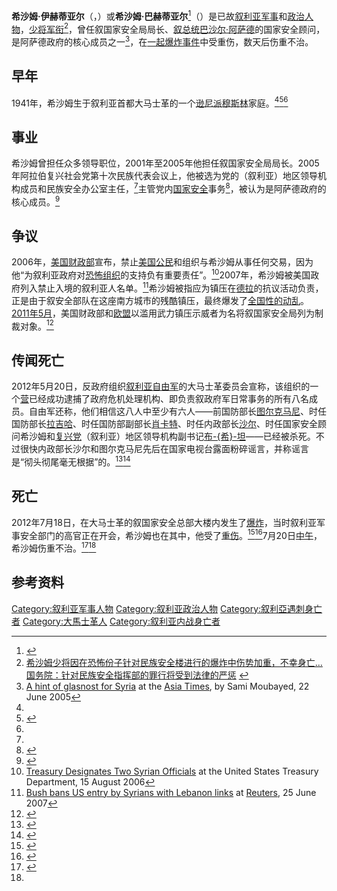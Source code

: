 {{Infobox Politician
| name      = 希沙姆·伊赫蒂亚尔<br/>{{rtl-lang|ar|هشام الاختيار}}
| image    = Hisham Ikhtiyar.jpg
| caption = 希沙姆·伊赫蒂亞爾
| birth_date  = 1941年
| birth_place = [[法屬敘利亞託管地|法屬敘利亞託管地]][[大馬士革|大馬士革]]
| death_date  = 2012年7月20日
| death_place = [[敘利亞|敘利亞]][[大马士革|大马士革]]
| office      = 阿拉伯叙利亚共和国国家安全局局长
| president = [[巴沙尔·阿萨德|巴沙尔·阿萨德]]
| term_start  = 2001年
| term_end    = 2005年
| successor   = [[阿里·马姆卢克|阿里·马姆卢克]]
| predecessor = 
|office2            = 阿拉伯复兴社会党（叙利亚）地区领导机构[[民族安全办公室|民族安全办公室]]主任
|president2         = 巴沙尔·阿萨德
|term_start2        = 2005年6月
|term_end2          = 2012年7月20日
|predecessor2       = [[穆罕默德·赛义德·布希坦|穆罕默德·赛义德·布希坦]]
|successor2         = 阿里·马姆卢克
|party              = [[File:Flag_of_the_Ba'ath_Party.svg|24px]] [[阿拉伯复兴社会党|阿拉伯复兴社会党]]
| rank        = [[少将|少将]]
| nationality = {{SYR}}
| religion    = [[伊斯兰教|伊斯兰教]][[逊尼派|逊尼派]]
}}

'''希沙姆·伊赫蒂亚尔'''（{{lang-ar|'''هشام الاختيار'''}}，{{bd|1941年||2012年|7月20日|catIdx=Hisham}}）或'''希沙姆·巴赫蒂亚尔'''<ref>{{cite web|url=http://www.newsbrief.eu/NewsBrief/moreclusteredition/en/cnataiwan-8e6ded12597a1e42490e71f1192ab34a.html | language= | title=俄外交部：希望能夠找到大馬士革恐怖襲擊事件組織者 |publisher=newsbrief |date=2012年7月18日 |accessdate= }}</ref>（'''{{rtl-lang|ar|هشام بختيار}}'''）是已故[[叙利亚|叙利亚]][[军人|军事]]和[[政治人物|政治人物]]，[[少将|少将]][[军衔|军衔]]<ref name=sana>[http://sana.sy/chi/315/2012/07/21/432607.htm  希沙姆少将因在恐怖份子针对民族安全楼进行的爆炸中伤势加重，不幸身亡…国务院：针对民族安全指挥部的罪行将受到法律的严惩] {{webarchive|url=https://archive.is/20130418194909/http://sana.sy/chi/315/2012/07/21/432607.htm |date=2013-04-18 }}</ref>，曾任叙国家安全局局长、[[叙利亚总统|叙总统]][[巴沙尔·阿萨德|巴沙尔·阿萨德]]的国家安全顾问，是阿萨德政府的核心成员之一<ref>[http://www.atimes.com/atimes/Middle_East/GF22Ak02.html A hint of glasnost for Syria] {{Wayback|url=http://www.atimes.com/atimes/Middle_East/GF22Ak02.html |date=20180929172102 }} at the [[Asia_Times|Asia Times]], by Sami Moubayed, 22 June 2005</ref>，在[[2012年7月大马士革炸弹袭击事件|一起爆炸事件]]中受重伤，数天后伤重不治。

==早年==
1941年，希沙姆生于叙利亚首都大马士革的一个[[逊尼派|逊尼派]][[穆斯林|穆斯林]]家庭。<ref name=ojeu/><ref name=gambill>{{cite journal|last=Gambill|first=Gary|title=The Military Intelligence Shakeup in Syria|journal=Middle East Intelligence Bulletin|volume=4|issue=2|url=http://www.meforum.org/meib/articles/0202_s1.htm|accessdate=20 July 2012|date=February 2002|archive-date=2019-05-07|archive-url=https://web.archive.org/web/20190507121032/https://www.meforum.org/meib/articles/0202_s1.htm|dead-url=no}}</ref><ref name=sana/>

==事业==
希沙姆曾担任众多领导职位，2001年至2005年他担任叙国家安全局局长。2005年阿拉伯复兴社会党第十次民族代表会议上，他被选为党的（叙利亚）地区领导机构成员和民族安全办公室主任，<ref name=sana/>主管党内[[国家安全|国家安全]]事务<ref name=bbcpro12>{{cite news|title=Hisham Ikhtiar, director of the National Security Bureau (NSB)|url=http://www.bbc.co.uk/news/world-middle-east-18889030|accessdate=20 June 2012|newspaper=BBC|date=2012|archive-date=2012-07-20|archive-url=https://web.archive.org/web/20120720233355/http://www.bbc.co.uk/news/world-middle-east-18889030|dead-url=no}}</ref>，被认为是阿萨德政府的核心成员。<ref name=bbcincirc>{{cite news|title=Bashar al-Assad's inner circle|url=http://www.bbc.co.uk/news/world-middle-east-13216195|accessdate=20 July 2012|newspaper=BBC|date=20 July 2012|archive-date=2018-06-21|archive-url=https://web.archive.org/web/20180621232622/https://www.bbc.co.uk/news/world-middle-east-13216195|dead-url=no}}</ref>

==争议==
2006年，[[美国财政部|美国财政部]]宣布，禁止[[美国公民|美国公民]]和组织与希沙姆从事任何交易，因为他“为叙利亚政府对[[恐怖组织|恐怖组织]]的支持负有重要责任”。<ref>[http://www.ustreas.gov/press/releases/hp60.htm Treasury Designates Two Syrian Officials] {{webarchive|url=https://web.archive.org/web/20100528072158/http://www.ustreas.gov/press/releases/hp60.htm |date=2010-05-28 }} at the United States Treasury Department, 15 August 2006</ref>2007年，希沙姆被美国政府列入禁止入境的叙利亚人名单。<ref>[http://www.reuters.com/article/idUSN29362401 Bush bans US entry by Syrians with Lebanon links] {{Wayback|url=http://www.reuters.com/article/idUSN29362401 |date=20160303222740 }} at [[Reuters|Reuters]], 25 June 2007</ref>希沙姆被指应为镇压在[[德拉|德拉]]的抗议活动负责，正是由于叙安全部队在这座南方城市的残酷镇压，最终爆发了[[2011－2012年叙利亚动乱|全国性的动乱]]。[[2011年5月|2011年5月]]，美国财政部和[[欧盟|欧盟]]以滥用武力镇压示威者为名将叙国家安全局列为制裁对象。<ref name=ojeu>{{cite web|title=List of persons and entities referred to in articles 3 and 4|url=http://eur-lex.europa.eu/LexUriServ/LexUriServ.do?uri=OJ:L:2011:164:0020:0021:EN:PDF|publisher=Official Journal of the European Union|accessdate=20 July 2012|date=24 June 2011|archive-date=2019-11-12|archive-url=https://web.archive.org/web/20191112070549/https://eur-lex.europa.eu/LexUriServ/LexUriServ.do?uri=OJ:L:2011:164:0020:0021:EN:PDF|dead-url=no}}</ref>

==传闻死亡==
2012年5月20日，反政府组织[[叙利亚自由军|叙利亚自由军]]的大马士革委员会宣称，该组织的一个[[营|营]]已经成功逮捕了政府危机处理机构、即负责叙政府军日常事务的所有八名成员。自由军还称，他们相信这八人中至少有六人——前国防部长[[哈桑·图尔克马尼|图尔克马尼]]、时任国防部长[[达乌德·拉吉哈|拉吉哈]]、时任国防部副部长[[阿塞夫·肖卡特|肖卡特]]、时任内政部长[[穆罕默德·易卜拉欣·沙尔|沙尔]]、时任国家安全顾问希沙姆和[[复兴党|复兴党]]（叙利亚）地区领导机构副书记[[穆罕默德·赛义德·布希坦|布-{希}-坦]]——已经被杀死。不过很快内政部长沙尔和图尔克马尼先后在国家电视台露面粉碎谣言，并称谣言是“彻头彻尾毫无根据”的。<ref name=tgmay>{{cite news|title=Six senior figures in Assad regime killed, rebel army says|url=http://www.guardian.co.uk/world/middle-east-live/2012/may/20/syria-damascus-clashes-assassinations#block-12|accessdate=19 July 2012|newspaper=The Guardian|date=May 2012|archive-date=2012-07-23|archive-url=https://web.archive.org/web/20120723223620/http://www.guardian.co.uk/world/middle-east-live/2012/may/20/syria-damascus-clashes-assassinations#block-12|dead-url=no}}</ref><ref name=aarabiya20may>{{cite news|title=High-ranking Syrian officials deny reports of their own assassinations|url=http://english.alarabiya.net/articles/2012/05/20/215270.html|accessdate=19 July 2012|newspaper=Al Arabiya|date=20 May 2012|archive-date=2017-10-10|archive-url=https://web.archive.org/web/20171010045412/http://english.alarabiya.net/articles/2012/05/20/215270.html|dead-url=no}}</ref>

== 死亡 ==
{{see also|2012年7月大马士革炸弹袭击事件}}
2012年7月18日，在大马士革的叙国家安全总部大楼内发生了[[爆炸|爆炸]]，当时叙利亚军事安全部门的高官正在开会，希沙姆也在其中，他受了[[创伤|重伤]]。<ref>{{cite web|url=http://www.rt.com/news/damascus-suicide-government-wounded-458/|title=Syria's top security ministers slain in Damascus bombing|publisher=Russia Today|date=2012-07-18|accessdate=2012-07-18|archive-date=2021-02-26|archive-url=https://web.archive.org/web/20210226143001/https://www.rt.com/news/damascus-suicide-government-wounded-458/|dead-url=no}}</ref><ref>{{cite web|url=http://www.ibtimes.co.uk/articles/364294/20120718/assef-shawkat-assad-brother-law-daoud-rajiha.htm|title=Syria Civil War: Assad Brother-in-Law Assef Shawkat Killed in Damascus Suicide Bombing|publisher=International Business Times|date=2012-07-18|accessdate=2012-07-18|author=Gianluca Mezzofiore|deadurl=yes|archiveurl=https://web.archive.org/web/20120720081430/http://www.ibtimes.co.uk/articles/364294/20120718/assef-shawkat-assad-brother-law-daoud-rajiha.htm|archivedate=2012-07-20}}</ref>7月20日[[中午|中午]]，希沙姆伤重不治。<ref>{{cite web|url=http://www.bbc.co.uk/news/world-middle-east-18920733|title=Syria blast: Security chief Ikhtiar dies from wounds|publisher=BBC News|date=20 July 2012|accessdate=20 July 2012|archive-date=2012-07-22|archive-url=https://web.archive.org/web/20120722232250/http://www.bbc.co.uk/news/world-middle-east-18920733|dead-url=no}}</ref><ref name=sana/>

== 参考资料 ==
{{reflist}}

{{DEFAULTSORT:Hisham}}
[[Category:叙利亚军事人物|Category:叙利亚军事人物]]
[[Category:叙利亚政治人物|Category:叙利亚政治人物]]
[[Category:叙利亞遇刺身亡者|Category:叙利亞遇刺身亡者]]
[[Category:大馬士革人|Category:大馬士革人]]
[[Category:叙利亚内战身亡者|Category:叙利亚内战身亡者]]